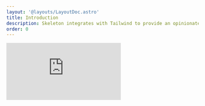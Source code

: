 ```yaml
---
layout: '@layouts/LayoutDoc.astro'
title: Introduction
description: Skeleton integrates with Tailwind to provide an opinionated solution for generating adaptive design systems. Including easy to use components for your favorite web frameworks.
order: 0
---
```



<iframe
	class="rounded-container aspect-video w-full overflow-hidden"
	src="https://www.youtube.com/embed/tHzVyChDuyo"
	title="YouTube video player"
	frameborder="0"
	allow="accelerometer; autoplay; clipboard-write; encrypted-media; gyroscope; picture-in-picture"
	allowfullscreen
/>

## Our Philosophy

Skeleton provides a uniform design language and structured framework for controlling the look and feel of your product and user experience. It serves as an opinionated design system that aims to greatly reduce the amount of time spent managing design elements and patterns, allowing you to more quickly build and manage your frontend interfaces at scale.

{

<div className="grid grid-cols-1 md:grid-cols-2 gap-4">
	<div className="card preset-outlined-surface-200-800 bg-surface-50-950 p-10 space-y-4">
		<h3 className="h3">Framework Agnostic</h3>
		<p className="text-surface-700-300">
			Skeleton's core features are framework agnostic, only requiring the use of{' '}
			<a className="anchor" href="https://tailwindcss.com/" target="_blank" rel="external">
				Tailwind CSS
			</a>
			. This provides full access to all design system features, while enabling you to standardize the design process for your framework of
			choice.
		</p>
	</div>
	<div className="card preset-outlined-surface-200-800 bg-surface-50-950 p-10 space-y-4">
		<h3 className="h3">Native-First</h3>
		<p className="text-surface-700-300">
			We aim to embrace the interface of the web, not replace it. This is why Skeleton defaults to semantic HTML elements and native browser
			APIs. Beyond ease of use, we feel this offers a huge advantages to accessibility.
		</p>
	</div>
	<div className="card preset-outlined-surface-200-800 bg-surface-50-950 p-10 space-y-4">
		<h3 className="h3">Simple Standards</h3>
		<p className="text-surface-700-300">
			We aim to standardize the design process, providing common conventions that are easy to learn and retain, whether you work alone or in
			a team environment. Covering common fixtures such as themes, colors, typography, spacing, and more.
		</p>
	</div>
	<div className="card preset-outlined-surface-200-800 bg-surface-50-950 p-10 space-y-4">
		<h3 className="h3">Utility-First</h3>
		<p className="text-surface-700-300">
			Skeleton embraces the{' '}
			<a className="anchor" href="https://tailwindcss.com/docs/utility-first" target="_blank" rel="external">
				utility-first
			</a>{' '}
			methodology for styling, supporting all features provided by{' '}
			<a className="anchor" href="https://tailwindcss.com/" target="_blank" rel="external">
				Tailwind
			</a>
			, while extending it's capabilities in meaningful ways. Providing full support for the encapsulated components of the modern web.
		</p>
	</div>
	<div className="card preset-outlined-surface-200-800 bg-surface-50-950 p-10 space-y-4">
		<h3 className="h3">Opt-In by Default</h3>
		<p className="text-surface-700-300">
			Most features in Skeleton are modular and opt-in by default. Enabling interface features like buttons and typography via dedicated
			utility classes. This allows for a simple escape hatch when you need to draw outside the lines and generate custom interfaces.
		</p>
	</div>
	<div className="card preset-outlined-surface-200-800 bg-surface-50-950 p-10 space-y-4">
		<h3 className="h3">Adaptive</h3>
		<p className="text-surface-700-300">
			Skeleton is intended to adapt to the design and aesthetic of your project, while still providing reasonable defaults. Providing a
			powerful{' '}
			<a className="anchor" href="https://themes.skeleton.dev/" target="_blank" rel="external">
				theme generator
			</a>{' '}
			for custom themes, while also supplying a curated set of themes for those less design savvy.
		</p>
	</div>
</div>
}

## Additional Benefits

{

<div className="grid grid-cols-1 md:grid-cols-2 gap-4">

    <div className="col-span-1 md:col-span-2 card preset-outlined-surface-200-800 bg-surface-50-950 p-10 space-y-4">
    	<h3 className="h3">Functional Components</h3>
    	{/* prettier-ignore */}
    	<p className="text-surface-700-300">
    		Skeleton provides an optional suite of functional components built atop the foundation of <a href="https://zagjs.com/" target="_blank" class="anchor">Zag.js</a>. These components automatically adapt to the Skeleton design system out of the box. We currently support React and Svelte, with plans for other frameworks in the future.
    	</p>
    </div>
    <div className="card preset-outlined-surface-200-800 bg-surface-50-950 p-10 space-y-4">
    	<h3 className="h3">Open Source</h3>
    	{/* prettier-ignore */}
    	<p className="text-surface-700-300">
    		Skeleton is provided as <a href="https://github.com/skeletonlabs/skeleton" target="_blank" class="anchor">free and open-source software (FOSS)</a> under the <a href="https://github.com/skeletonlabs/skeleton?tab=MIT-1-ov-file#readme" target="_blank" class="anchor">MIT License</a>.
    	</p>
    </div>
    <div className="card preset-outlined-surface-200-800 bg-surface-50-950 p-10 space-y-4">
    	<h3 className="h3">The Community</h3>
    	{/* prettier-ignore */}
    	<p className="text-surface-700-300">
    		A huge community of users and contributors across <a href="https://github.com/skeletonlabs/skeleton" target="_blank" class="anchor">GitHub</a>, <a href="https://discord.gg/EXqV7W8MtY" target="_blank" class="anchor">Discord</a>, and <a href="https://bsky.app/profile/skeleton.dev" target="_blank" class="anchor">Bluesky</a>.
    	</p>
    </div>
    <div className="card preset-outlined-surface-200-800 bg-surface-50-950 p-10 space-y-4">
    	<h3 className="h3">Frequent Updates</h3>
    	{/* prettier-ignore */}
    	<p className="text-surface-700-300">
    		Skeleton has maintained a frequent release cadence over for years. Just take a look at our <a href="https://github.com/skeletonlabs/skeleton/blob/dev/packages/skeleton/CHANGELOG.md" target="_blank" class="anchor">changelog</a>.
    	</p>
    </div>
    <div className="card preset-outlined-surface-200-800 bg-surface-50-950 p-10 space-y-4">
    	<h3 className="h3">Figma UI Kit</h3>
    	{/* prettier-ignore */}
    	<p className="text-surface-700-300">
    		Skeleton provides access to a fully featured <a href="/figma" class="anchor">Figma UI Kit</a> to assist designers in drafting a visual concept of upcoming projects.
    	</p>
    </div>

</div>
}

---

## Get Started

### Using Skeleton

Ready to get started? Check out our comprehensive [installation guides](/docs/get-started/installation) and begin [learning the fundamentals](/docs/get-started/fundamentals).

### Contributing

Please refer to our dedicated [Contribution Guidelines](/docs/resources/contribute) if you wish to contribute directly.
